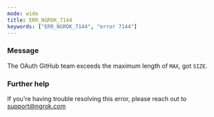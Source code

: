```yaml
---
mode: wide
title: ERR_NGROK_7144
keywords: ["ERR_NGROK_7144", "error 7144"]
---
```


### Message

The OAuth GitHub team exceeds the maximum length of `MAX`, got `SIZE`.

### Further help

If you're having trouble resolving this error, please reach out to [support@ngrok.com](mailto:support@ngrok.com?subject=Help%20with%20ERR_NGROK_7144)
